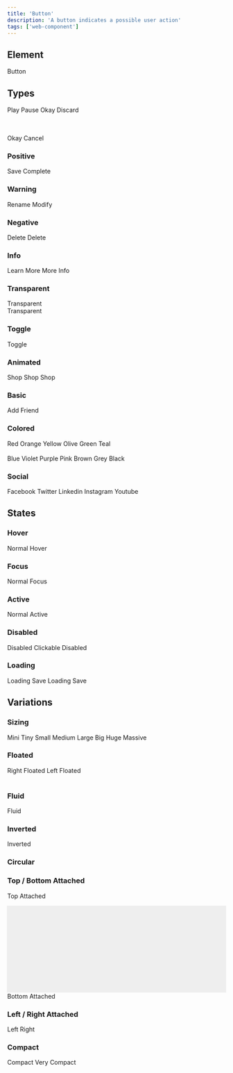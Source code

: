 ```yaml
---
title: 'Button'
description: 'A button indicates a possible user action'
tags: ['web-component']
---
```


## Element

<CodeExample client:load title="Standard" description="A button indicates possible user action">
  <UIButton client:load>Button</UIButton>
</CodeExample>

## Types

<CodeExample client:load title="Icon" description="A button can be formatted to include an icon">
  <UIButton client:visible icon="pause">Play</UIButton>
  <UIButton client:visible icon="pause">Pause</UIButton>
</CodeExample>

<CodeExample client:load title="Emphasis" description="A button can be formatted to show different levels of emphasis">
  <UIButton client:visible primary>Okay</UIButton>
  <UIButton client:visible>Discard</UIButton>
</CodeExample>

<br/><br/>
<UIButton client:visible secondary>Okay</UIButton>
<UIButton client:visible>Cancel</UIButton>


### Positive

<UIButton client:visible positive>Save</UIButton>
<UIButton client:visible subtle-positive icon="check">Complete</UIButton>

### Warning

<UIButton client:visible warning>Rename</UIButton>
<UIButton client:visible subtle-warning icon="edit">Modify</UIButton>

### Negative

<UIButton client:visible negative>Delete</UIButton>
<UIButton client:visible subtle-negative icon="alert circle">Delete</UIButton>

### Info

<UIButton client:visible info>Learn More</UIButton>
<UIButton client:visible subtle-info icon="info">More Info</UIButton>

### Transparent

<div class="transparent segments">
  <div class="light segment">
    <UIButton client:visible transparent>Transparent</UIButton>
  </div>
  <div class="dark segment">
    <UIButton client:visible inverted transparent>Transparent</UIButton>
  </div>
</div>

### Toggle
<UIButton client:visible toggle>Toggle</UIButton>


### Animated
<UIButton client:visible animated>
  <span slot="visible">
    <ui-icon icon="shopping cart"></ui-icon>
  </span>
  <span slot="hidden">Shop</span>
</UIButton>

<UIButton client:visible vertical-animated>
  <span slot="visible">
    <ui-icon icon="shopping cart"></ui-icon>
  </span>
  <span slot="hidden">Shop</span>
</UIButton>

<UIButton client:visible fade-animated>
  <span slot="visible">
    <ui-icon icon="shopping cart"></ui-icon>
  </span>
  <span slot="hidden">Shop</span>
</UIButton>

### Basic
<UIButton client:visible basic icon="user">Add Friend</UIButton>

### Colored
<UIButton client:visible red>Red</UIButton>
<UIButton client:visible orange>Orange</UIButton>
<UIButton client:visible yellow>Yellow</UIButton>
<UIButton client:visible olive>Olive</UIButton>
<UIButton client:visible green>Green</UIButton>
<UIButton client:visible teal>Teal</UIButton>
<br/><br/>
<UIButton client:visible blue>Blue</UIButton>
<UIButton client:visible violet>Violet</UIButton>
<UIButton client:visible purple>Purple</UIButton>
<UIButton client:visible pink>Pink</UIButton>
<UIButton client:visible brown>Brown</UIButton>
<UIButton client:visible grey>Grey</UIButton>
<UIButton client:visible black>Black</UIButton>

### Social
<UIButton client:visible icon="facebook" facebook>Facebook</UIButton>
<UIButton client:visible icon="twitter" twitter>Twitter</UIButton>
<UIButton client:visible icon="linkedin" linkedin>Linkedin</UIButton>
<UIButton client:visible icon="instagram" instagram>Instagram</UIButton>
<UIButton client:visible icon="youtube" youtube>Youtube</UIButton>

## States

### Hover
<UIButton client:visible>Normal</UIButton>
<UIButton client:visible hover>Hover</UIButton>

### Focus
<UIButton client:visible>Normal</UIButton>
<UIButton client:visible focus>Focus</UIButton>

### Active
<UIButton client:visible>Normal</UIButton>
<UIButton client:visible active>Active</UIButton>

### Disabled
<UIButton client:visible disabled>Disabled</UIButton>
<UIButton client:visible clickable-disabled>Clickable Disabled</UIButton>

### Loading
<UIButton client:visible loading>Loading</UIButton>
<UIButton client:visible loading icon="save">Save</UIButton>
<UIButton client:visible primary loading>Loading</UIButton>
<UIButton client:visible primary loading icon="save">Save</UIButton>

## Variations

### Sizing

<UIButton client:visible mini>Mini</UIButton>
<UIButton client:visible tiny>Tiny</UIButton>
<UIButton client:visible small>Small</UIButton>
<UIButton client:visible>Medium</UIButton>
<UIButton client:visible large>Large</UIButton>
<UIButton client:visible big>Big</UIButton>
<UIButton client:visible huge>Huge</UIButton>
<UIButton client:visible massive>Massive</UIButton>

### Floated
<UIButton client:visible right-floated>Right Floated</UIButton>
<UIButton client:visible left-floated>Left Floated</UIButton>
<br/> <br />

### Fluid
<UIButton client:visible fluid>Fluid</UIButton>

### Inverted
<UIButton client:visible inverted>Inverted</UIButton>

### Circular
<UIButton client:visible circular icon="plus"></UIButton>

### Top / Bottom Attached
<UIButton client:visible top-attached>Top Attached</UIButton>
<div style="
    border-left: 1px solid var(--border-color);
    height: 200px;
    background-color: #EEE;
    border-right: 1px solid var(--border-color);
    margin: 0px -1px;"></div>
<UIButton client:visible bottom-attached>Bottom Attached</UIButton>

### Left / Right Attached

<UIButton client:visible left-attached>Left</UIButton>
<UIButton client:visible right-attached>Right</UIButton>

### Compact

<UIButton client:visible compact>Compact</UIButton>
<UIButton client:visible very-compact>Very Compact</UIButton>
